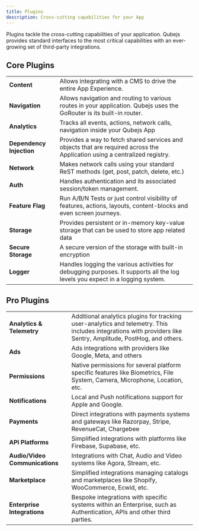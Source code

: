 ```yaml
---
title: Plugins
description: Cross-cutting capabilities for your App
---
```


Plugins tackle the cross-cutting capabilities of your application. Qubejs provides
standard interfaces to the most critical capabilities with an ever-growing set
of third-party integrations.

## Core Plugins

|                          |                                                                                                                               |
| ------------------------ | ----------------------------------------------------------------------------------------------------------------------------- |
| **Content**              | Allows integrating with a CMS to drive the entire App Experience.                                                             |
| **Navigation**           | Allows navigation and routing to various routes in your application. Qubejs uses the GoRouter is its built-in router.           |
| **Analytics**            | Tracks all events, actions, network calls, navigation inside your Qubejs App                                                    |
| **Dependency Injection** | Provides a way to fetch shared services and objects that are required across the Application using a centralized registry.    |
| **Network**              | Makes network calls using your standard ReST methods (get, post, patch, delete, etc.)                                         |
| **Auth**                 | Handles authentication and its associated session/token management.                                                           |
| **Feature Flag**         | Run A/B/N Tests or just control visibility of features, actions, layouts, content-blocks and even screen journeys.            |
| **Storage**              | Provides persistent or in-memory key-value storage that can be used to store app related data                                 |
| **Secure Storage**       | A secure version of the storage with built-in encryption                                                                      |
| **Logger**               | Handles logging the various activities for debugging purposes. It supports all the log levels you expect in a logging system. |

## Pro Plugins

|                                |                                                                                                                                                                |
| ------------------------------ | -------------------------------------------------------------------------------------------------------------------------------------------------------------- |
| **Analytics \& Telemetry**     | Additional analytics plugins for tracking user-analytics and telemetry. This includes integrations with providers like Sentry, Amplitude, PostHog, and others. |
| **Ads**                        | Ads integrations with providers like Google, Meta, and others                                                                                                  |
| **Permissions**                | Native permissions for several platform specific features like Biometrics, File System, Camera, Microphone, Location, etc.                                     |
| **Notifications**              | Local and Push notifications support for Apple and Google.                                                                                                     |
| **Payments**                   | Direct integrations with payments systems and gateways like Razorpay, Stripe, RevenueCat, Chargebee                                                            |
| **API Platforms**              | Simplified integrations with platforms like Firebase, Supabase, etc.                                                                                           |
| **Audio/Video Communications** | Integrations with Chat, Audio and Video systems like Agora, Stream, etc.                                                                                       |
| **Marketplace**                | Simplified integrations managing catalogs and marketplaces like Shopify, WooCommerce, Ecwid, etc.                                                              |
| **Enterprise Integrations**    | Bespoke integrations with specific systems within an Enterprise, such as Authentication, APIs and other third parties.                                         |
